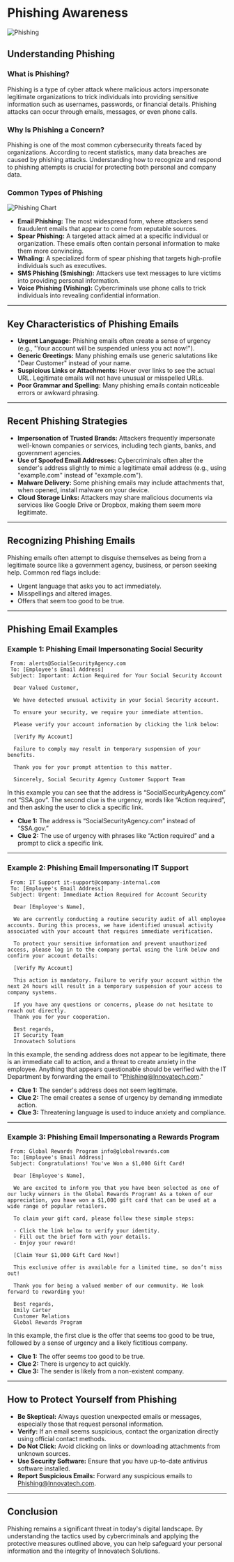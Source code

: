 # Phishing Awareness

![Phishing](../assets/phishing.png)

## Understanding Phishing

### What is Phishing?

Phishing is a type of cyber attack where malicious actors impersonate legitimate organizations to trick individuals into providing sensitive information such as usernames, passwords, or financial details. Phishing attacks can occur through emails, messages, or even phone calls.

### Why Is Phishing a Concern?

Phishing is one of the most common cybersecurity threats faced by organizations. According to recent statistics, many data breaches are caused by phishing attacks. Understanding how to recognize and respond to phishing attempts is crucial for protecting both personal and company data.

### Common Types of Phishing

![Phishing Chart](../assets/phishing1.gif)

- **Email Phishing:** The most widespread form, where attackers send fraudulent emails that appear to come from reputable sources.
- **Spear Phishing:** A targeted attack aimed at a specific individual or organization. These emails often contain personal information to make them more convincing.
- **Whaling:** A specialized form of spear phishing that targets high-profile individuals such as executives.
- **SMS Phishing (Smishing):** Attackers use text messages to lure victims into providing personal information.
- **Voice Phishing (Vishing):** Cybercriminals use phone calls to trick individuals into revealing confidential information.

---

## Key Characteristics of Phishing Emails

- **Urgent Language:** Phishing emails often create a sense of urgency (e.g., "Your account will be suspended unless you act now!").
- **Generic Greetings:** Many phishing emails use generic salutations like "Dear Customer" instead of your name.
- **Suspicious Links or Attachments:** Hover over links to see the actual URL. Legitimate emails will not have unusual or misspelled URLs.
- **Poor Grammar and Spelling:** Many phishing emails contain noticeable errors or awkward phrasing.

---

## Recent Phishing Strategies

- **Impersonation of Trusted Brands:** Attackers frequently impersonate well-known companies or services, including tech giants, banks, and government agencies.
- **Use of Spoofed Email Addresses:** Cybercriminals often alter the sender's address slightly to mimic a legitimate email address (e.g., using "examp1e.com" instead of "example.com").
- **Malware Delivery:** Some phishing emails may include attachments that, when opened, install malware on your device.
- **Cloud Storage Links:** Attackers may share malicious documents via services like Google Drive or Dropbox, making them seem more legitimate.

---

## Recognizing Phishing Emails

Phishing emails often attempt to disguise themselves as being from a legitimate source like a government agency, business, or person seeking help. Common red flags include:

- Urgent language that asks you to act immediately.
- Misspellings and altered images.
- Offers that seem too good to be true.

---

## Phishing Email Examples

### Example 1: Phishing Email Impersonating Social Security

```
 From: alerts@SocialSecurityAgency.com 
 To: [Employee's Email Address] 
 Subject: Important: Action Required for Your Social Security Account
 
  Dear Valued Customer,
 
  We have detected unusual activity in your Social Security account. 
   
  To ensure your security, we require your immediate attention.
   
  Please verify your account information by clicking the link below:
 
  [Verify My Account]
 
  Failure to comply may result in temporary suspension of your benefits.
   
  Thank you for your prompt attention to this matter.
 
  Sincerely, Social Security Agency Customer Support Team
```

In this example you can see that the address is “SocialSecurityAgency.com” not “SSA.gov”. The second clue is the urgency, words like “Action required”, and then asking the user to click a specific link. 

- **Clue 1:** The address is “SocialSecurityAgency.com” instead of “SSA.gov.”
- **Clue 2:** The use of urgency with phrases like “Action required” and a prompt to click a specific link.

---

### Example 2: Phishing Email Impersonating IT Support

```
 From: IT Support it-support@company-internal.com
 To: [Employee's Email Address]
 Subject: Urgent: Immediate Action Required for Account Security
 
  Dear [Employee's Name],
 
  We are currently conducting a routine security audit of all employee accounts. During this process, we have identified unusual activity associated with your account that requires immediate verification.
 
  To protect your sensitive information and prevent unauthorized access, please log in to the company portal using the link below and confirm your account details:
 
  [Verify My Account]
 
  This action is mandatory. Failure to verify your account within the next 24 hours will result in a temporary suspension of your access to company systems.
 
  If you have any questions or concerns, please do not hesitate to reach out directly.
  Thank you for your cooperation.
 
  Best regards,  
  IT Security Team  
  Innovatech Solutions
```

In this example, the sending address does not appear to be legitimate, there is an immediate call to action, and a threat to create anxiety in the employee. Anything that appears questionable should be verified with the IT Department by forwarding the email to "Phishing@Innovatech.com."

- **Clue 1:** The sender's address does not seem legitimate.
- **Clue 2:** The email creates a sense of urgency by demanding immediate action.
- **Clue 3:** Threatening language is used to induce anxiety and compliance.

---

### Example 3: Phishing Email Impersonating a Rewards Program

```
 From: Global Rewards Program info@globalrewards.com
 To: [Employee's Email Address]
 Subject: Congratulations! You've Won a $1,000 Gift Card!
 
  Dear [Employee's Name],
 
  We are excited to inform you that you have been selected as one of our lucky winners in the Global Rewards Program! As a token of our appreciation, you have won a $1,000 gift card that can be used at a wide range of popular retailers.
 
  To claim your gift card, please follow these simple steps:
 
  - Click the link below to verify your identity.
  - Fill out the brief form with your details.
  - Enjoy your reward!
 
  [Claim Your $1,000 Gift Card Now!]
 
  This exclusive offer is available for a limited time, so don’t miss out!
 
  Thank you for being a valued member of our community. We look forward to rewarding you!
 
  Best regards,  
  Emily Carter  
  Customer Relations  
  Global Rewards Program
```

In this example, the first clue is the offer that seems too good to be true, followed by a sense of urgency and a likely fictitious company.

- **Clue 1:** The offer seems too good to be true.
- **Clue 2:** There is urgency to act quickly.
- **Clue 3:** The sender is likely from a non-existent company.

---

## How to Protect Yourself from Phishing

- **Be Skeptical:** Always question unexpected emails or messages, especially those that request personal information.
- **Verify:** If an email seems suspicious, contact the organization directly using official contact methods.
- **Do Not Click:** Avoid clicking on links or downloading attachments from unknown sources.
- **Use Security Software:** Ensure that you have up-to-date antivirus software installed.
- **Report Suspicious Emails:** Forward any suspicious emails to Phishing@Innovatech.com.

---

## Conclusion

Phishing remains a significant threat in today's digital landscape. By understanding the tactics used by cybercriminals and applying the protective measures outlined above, you can help safeguard your personal information and the integrity of Innovatech Solutions.